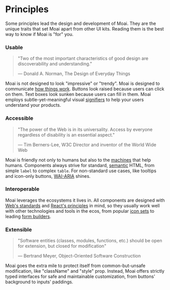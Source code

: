 
<Meta title="Intro/Principles" />

# Principles

Some principles lead the design and development of Moai. They are the unique traits that set Moai apart from other UI kits. Reading them is the best way to know if Moai is "for" you.

### Usable

> "Two of the most important characteristics of good design are discoverability and understanding."
>
> — Donald A. Norman, The Design of Everyday Things

Moai is not designed to look "impressive" or "trendy". Moai is designed to communicate [how things work][htw]. Buttons look raised because users can click on them. Text boxes look sunken because users can fill in them. Moai employs subtle-yet-meaningful visual [signifiers][snf] to help your users understand your products.

[htw]: https://www.nngroup.com/articles/mental-models/
[snf]: http://jnd.org/dn.mss/signifiers_not_affordances.html

### Accessible

> "The power of the Web is in its universality. Access by everyone regardless of disability is an essential aspect."
>
> — Tim Berners-Lee, W3C Director and inventor of the World Wide Web

Moai is friendly not only to humans but also to the [machines][sr] that help humans. Components always strive for standard, [semantic][smt] HTML, from simple `label` to complex `table`. For non-standard use cases, like tooltips and icon-only buttons, [WAI-ARIA][aria] shines.

[sr]: https://en.wikipedia.org/wiki/Screen_reader
[smt]: https://en.wikipedia.org/wiki/Semantic_HTML
[aria]: https://www.w3.org/WAI/standards-guidelines/aria/

### Interoperable

Moai leverages the ecosystems it lives in. All components are designed with [Web's standards][web] and [React's principles][react] in mind, so they usually work well with other technologies and tools in the ecos, from popular [icon sets][icon] to leading [form builders][form].

[web]: https://html.spec.whatwg.org/
[react]: https://reactjs.org/docs/design-principles.html
[icon]: /docs/patterns-icon--primary
[form]: /docs/patterns-form--primary

### Extensible

> "Software entities (classes, modules, functions, etc.) should be open for extension, but closed for modification"
>
> — Bertrand Meyer, Object-Oriented Software Construction

Moai goes the extra mile to protect itself from common-but-unsafe modification, like "className" and "style" prop. Instead, Moai offers strictly typed interfaces for safe and maintainable customization, from buttons' background to inputs' paddings.
